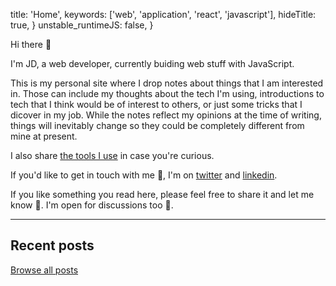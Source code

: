   title: 'Home',
  keywords: ['web', 'application', 'react', 'javascript'],
  hideTitle: true,
}
  unstable_runtimeJS: false,
}

Hi there 👋

I'm JD, a web developer, currently buiding web stuff with JavaScript.

This is my personal site where I drop notes about things that I am interested in. Those can include my thoughts about the tech I'm using, introductions to tech that I think would be of interest to others, or just some tricks that I dicover in my job. While the notes reflect my opinions at the time of writing, things will inevitably change so they could be completely different from mine at present.

I also share [the tools I use](/uses) in case you're curious.

If you'd like to get in touch with me 💬, I'm on [twitter](https://twitter.com/jdinhify) and [linkedin](https://linkedin.com/in/jdinhify).

If you like something you read here, please feel free to share it and let me know 🙏. I'm open for discussions too 🙌.

---

## Recent posts

<div style={{ paddingLeft: '1.55rem' }}>
  <PostList limit={3} />
</div>

[Browse all posts](/posts)
